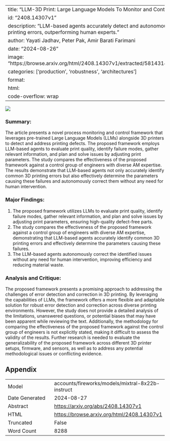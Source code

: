 
---
title: "LLM-3D Print: Large Language Models To Monitor and Control 3D Printing"
id: "2408.14307v1"
description: "LLM-based agents accurately detect and autonomously correct 3D printing errors, outperforming human experts."
author: Yayati Jadhav, Peter Pak, Amir Barati Farimani
date: "2024-08-26"
image: "https://browse.arxiv.org/html/2408.14307v1/extracted/5814314/framework.png"
categories: ['production', 'robustness', 'architectures']
format:
  html:
    code-overflow: wrap
---

![](https://browse.arxiv.org/html/2408.14307v1/extracted/5814314/framework.png)

### Summary:

The article presents a novel process monitoring and control framework that leverages pre-trained Large Language Models (LLMs) alongside 3D printers to detect and address printing defects. The proposed framework employs LLM-based agents to evaluate print quality, identify failure modes, gather relevant information, and plan and solve issues by adjusting print parameters. The study compares the effectiveness of the proposed framework against a control group of engineers with diverse AM expertise. The results demonstrate that LLM-based agents not only accurately identify common 3D printing errors but also effectively determine the parameters causing these failures and autonomously correct them without any need for human intervention.

### Major Findings:

1. The proposed framework utilizes LLMs to evaluate print quality, identify failure modes, gather relevant information, and plan and solve issues by adjusting print parameters, ensuring high-quality defect-free parts.
2. The study compares the effectiveness of the proposed framework against a control group of engineers with diverse AM expertise, demonstrating that LLM-based agents accurately identify common 3D printing errors and effectively determine the parameters causing these failures.
3. The LLM-based agents autonomously correct the identified issues without any need for human intervention, improving efficiency and reducing material waste.

### Analysis and Critique:

The proposed framework presents a promising approach to addressing the challenges of error detection and correction in 3D printing. By leveraging the capabilities of LLMs, the framework offers a more flexible and adaptable solution for robust error detection and correction across diverse printing environments. However, the study does not provide a detailed analysis of the limitations, unanswered questions, or potential biases that may have been apparent while reviewing the text. Additionally, the methodology for comparing the effectiveness of the proposed framework against the control group of engineers is not explicitly stated, making it difficult to assess the validity of the results. Further research is needed to evaluate the generalizability of the proposed framework across different 3D printer setups, firmware, and sensors, as well as to address any potential methodological issues or conflicting evidence.

## Appendix

|          |          |
|----------|----------|
| Model     | accounts/fireworks/models/mixtral-8x22b-instruct       |
| Date Generated     | 2024-08-27       |
| Abstract | [https://arxiv.org/abs/2408.14307v1](https://arxiv.org/abs/2408.14307v1)        |
| HTML     | [https://browse.arxiv.org/html/2408.14307v1](https://browse.arxiv.org/html/2408.14307v1)       |
| Truncated       | False       |
| Word Count       | 8288       |